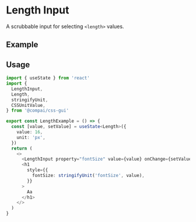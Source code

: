 
# Length Input

<FirstParagraph>A scrubbable input for selecting `<length>` values.</FirstParagraph>

## Example

<LengthExample />

## Usage

```ts
import { useState } from 'react'
import {
  LengthInput,
  Length,
  stringifyUnit,
  CSSUnitValue,
} from '@compai/css-gui'

export const LengthExample = () => {
  const [value, setValue] = useState<Length>({
    value: 16,
    unit: 'px',
  })
  return (
    <>
      <LengthInput property="fontSize" value={value} onChange={setValue} />
      <h1
        style={{
          fontSize: stringifyUnit('fontSize', value),
        }}
      >
        Aa
      </h1>
    </>
  )
}
```
